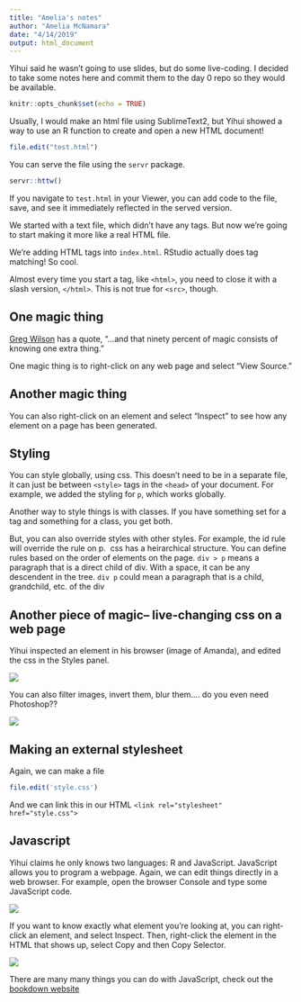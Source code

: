 ```yaml
---
title: "Amelia's notes"
author: "Amelia McNamara"
date: "4/14/2019"
output: html_document
---
```


Yihui said he wasn't going to use slides, but do some live-coding. I decided to take some notes here and commit them to the day 0 repo so they would be available. 
```r
knitr::opts_chunk$set(echo = TRUE)
```

Usually, I would make an html file using SublimeText2, but Yihui showed a way to use an R function to create and open a new HTML document!

```r
file.edit("test.html")
```

You can serve the file using the `servr` package. 

```r
servr::httw()
```

If you navigate to `test.html` in your Viewer, you can add code to the file, save, and see it immediately reflected in the served version. 

We started with a text file, which didn't have any tags. But now we're going to start making it more like a real HTML file. 

We're adding HTML tags into `index.html`. RStudio actually does tag matching! So cool. 

Almost every time you start a tag, like `<html>`, you need to close it with a slash version, `</html>`. This is not true for `<src>`, though.

## One magic thing

[Greg Wilson](http://third-bit.com/10rules/) has a quote, "…and that ninety percent of magic consists of knowing one extra thing."

One magic thing is to right-click on any web page and select "View Source."

## Another magic thing
You can also right-click on an element and select "Inspect" to see how any element on a page has been generated. 

## Styling

You can style globally, using css. This doesn't need to be in a separate file, it can just be between `<style>` tags in the `<head>` of your document. For example, we added the styling for `p`, which works globally. 

Another way to style things is with classes. If you have something set for a tag and something for a class, you get both. 

But, you can also override styles with other styles. For example, the id rule will override the rule on p. 
css has a heirarchical structure. You can define rules based on the order of elements on the page. `div > p` means a paragraph that is a direct child of div. With a space, it can be any descendent in the tree. `div p` could mean a paragraph that is a child, grandchild, etc. of the div


## Another piece of magic-- live-changing css on a web page

Yihui inspected an element in his browser (image of Amanda), and edited the css in the Styles panel. 

![](img/circle.png)

You can also filter images, invert them, blur them.... do you even need Photoshop??

![](img/invert.png)

## Making an external stylesheet

Again, we can make a file 
```r
file.edit('style.css')
```

And we can link this in our HTML `<link rel="stylesheet" href="style.css">`

## Javascript

Yihui claims he only knows two languages: R and JavaScript. JavaScript allows you to program a webpage. Again, we can edit things directly in a web browser. For example, open the browser Console and type some JavaScript code.

![](img/javascript-style.png)

If you want to know exactly what element you're looking at, you can right-click an element, and select Inspect. Then, right-click the element in the HTML that shows up, select Copy and then Copy Selector.

![](img/copy-selector.png)

There are many many things you can do with JavaScript, check out the [bookdown website](https://bookdown.org/yihui/blogdown/javascript.html)
